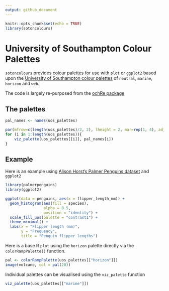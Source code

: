 ```yaml
---
output: github_document
---
```


```r
knitr::opts_chunk$set(echo = TRUE)
library(sotoncolours)
```

# University of Southampton Colour Palettes

`sotoncolours` provides colour palettes for use with `plot` or `ggplot2`
based upon the [University of Southampton colour palettes](https://www.southampton.ac.uk/brand/category/colour/) of  `neutral`,
`marine`, `horizon` and `web`.

The code is largely re-purposed from the [ochRe package](https://github.com/ropenscilabs/ochRe)

## The palettes

```r
pal_names <- names(uos_palettes)

par(mfrow=c(length(uos_palettes)/2, 2), lheight = 2, mar=rep(1, 4), adj = 0)
for (i in 1:length(uos_palettes)){
    viz_palette(uos_palettes[[i]], pal_names[i])
}
```

## Example

Here is an example using [Alison Horst's Palmer Penguins dataset](https://github.com/allisonhorst/palmerpenguins)
and `ggplot2`

```r
library(palmerpenguins)
library(ggplot2)

ggplot(data = penguins, aes(x = flipper_length_mm)) +
  geom_histogram(aes(fill = species), 
                 alpha = 0.5, 
                 position = "identity") +
  scale_fill_uos(palette = "contrast1") +
  theme_minimal() +
  labs(x = "Flipper length (mm)",
       y = "Frequency",
       title = "Penguin flipper lengths")
```

Here is a base R `plot` using the `horizon` palette directly via the `colorRampPalette()` function.

```r
pal <- colorRampPalette(uos_palettes[["horizon"]])
image(volcano, col = pal(20))
```

Individual palettes can be visualised using the `viz_palette` function

```r
viz_palette(uos_palettes[["marine"]])
```
